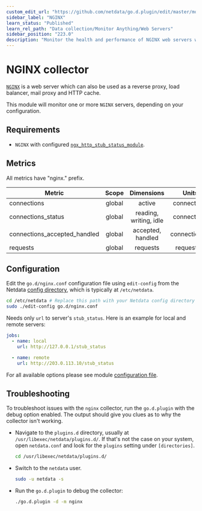 ```yaml
---
custom_edit_url: "https://github.com/netdata/go.d.plugin/edit/master/modules/nginx/README.md"
sidebar_label: "NGINX"
learn_status: "Published"
learn_rel_path: "Data collection/Monitor Anything/Web Servers"
sidebar_position: "223.0"
description: "Monitor the health and performance of NGINX web servers with zero configuration, per-second metric granularity, and interactive visualizations."
---
```



# NGINX collector

[`NGINX`](https://www.nginx.com/) is a web server which can also be used as a reverse proxy, load balancer, mail proxy
and HTTP cache.

This module will monitor one or more `NGINX` servers, depending on your configuration.

## Requirements

- `NGINX` with
  configured [`ngx_http_stub_status_module`](http://nginx.org/en/docs/http/ngx_http_stub_status_module.html).

## Metrics

All metrics have "nginx." prefix.

| Metric                       | Scope  |       Dimensions       |     Units     |
|------------------------------|:------:|:----------------------:|:-------------:|
| connections                  | global |         active         |  connections  |
| connections_status           | global | reading, writing, idle |  connections  |
| connections_accepted_handled | global |   accepted, handled    | connections/s |
| requests                     | global |        requests        |  requests/s   |

## Configuration

Edit the `go.d/nginx.conf` configuration file using `edit-config` from the
Netdata [config directory](https://learn.netdata.cloud/docs/configure/nodes), which is typically at `/etc/netdata`.

```bash
cd /etc/netdata # Replace this path with your Netdata config directory
sudo ./edit-config go.d/nginx.conf
```

Needs only `url` to server's `stub_status`. Here is an example for local and remote servers:

```yaml
jobs:
  - name: local
    url: http://127.0.0.1/stub_status

  - name: remote
    url: http://203.0.113.10/stub_status
```

For all available options please see
module [configuration file](https://github.com/netdata/go.d.plugin/blob/master/config/go.d/nginx.conf).

## Troubleshooting

To troubleshoot issues with the `nginx` collector, run the `go.d.plugin` with the debug option enabled. The output
should give you clues as to why the collector isn't working.

- Navigate to the `plugins.d` directory, usually at `/usr/libexec/netdata/plugins.d/`. If that's not the case on
  your system, open `netdata.conf` and look for the `plugins` setting under `[directories]`.

  ```bash
  cd /usr/libexec/netdata/plugins.d/
  ```

- Switch to the `netdata` user.

  ```bash
  sudo -u netdata -s
  ```

- Run the `go.d.plugin` to debug the collector:

  ```bash
  ./go.d.plugin -d -m nginx
  ```
